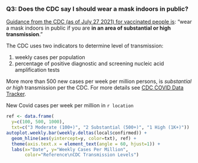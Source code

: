 
### Q3: Does the CDC say I should wear a mask indoors in public?

<a href="https://www.cdc.gov/coronavirus/2019-ncov/vaccines/fully-vaccinated.html">
  Guidance from the CDC (as of July 27 2021) for vaccinated people is</a>:
"wear a mask indoors in public if you are
**in an area of substantial or high transmission**."

The CDC uses two indicators to determine level of transmission:

1. weekly cases per population
2. percentage of positive diagnostic and screening nucleic acid amplification tests

More more than 500 new cases per week per million persons, is *substantial or high*
transmission per the CDC. For more details see
<a href="https://covid.cdc.gov/covid-data-tracker/#county-view">CDC COVID Data Tracker</a>.


New Covid cases per week per million in `r location`<br>
```r

ref <- data.frame(
  y=c(100, 500, 1000),
  txt=c("3 Moderate (100+)", "2 Substantial (500+)", "1 High (1K+)"))
autoplot.weekly.bar(weekly.deltas(local$confirmed)) +
  geom_hline(aes(yintercept=y, color=txt), ref) +
  theme(axis.text.x = element_text(angle = 60, hjust=1)) +
  labs(x="Date", y="Weekly Cases Per Million",
       color="Reference\nCDC Transmission Levels")
```

